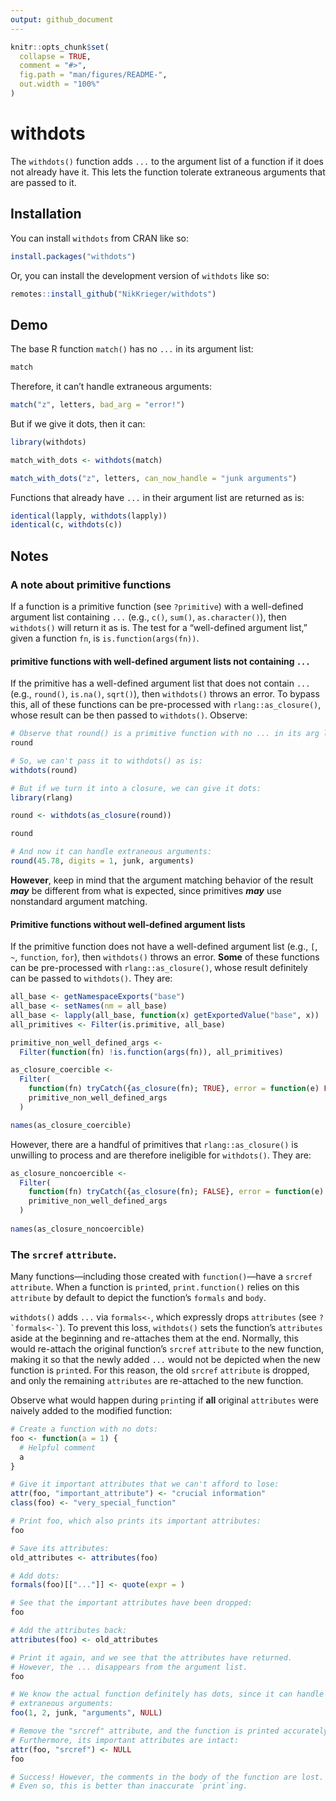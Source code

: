 ```yaml
---
output: github_document
---
```


<!-- README.md is generated from README.Rmd. Please edit that file -->

```r
knitr::opts_chunk$set(
  collapse = TRUE,
  comment = "#>",
  fig.path = "man/figures/README-",
  out.width = "100%"
)
```

# withdots

<!-- badges: start -->
<!-- badges: end -->

The `withdots()` function adds `...` to the argument list of a function if it does not already have it. This lets the function tolerate extraneous arguments that are passed to it.

## Installation

You can install `withdots` from CRAN like so:

``` r
install.packages("withdots")
```

Or, you can install the development version of `withdots` like so:

``` r
remotes::install_github("NikKrieger/withdots")
```

## Demo

The base R function `match()` has no `...` in its argument list:

```r
match
```

Therefore, it can't handle extraneous arguments:

```r
match("z", letters, bad_arg = "error!")
```

But if we give it dots, then it can:

```r
library(withdots)

match_with_dots <- withdots(match)

match_with_dots("z", letters, can_now_handle = "junk arguments")
```

Functions that already have `...` in their argument list are returned as is:

```r
identical(lapply, withdots(lapply))
identical(c, withdots(c))
```

## Notes

### A note about primitive functions

If a function is a primitive function (see `?primitive`) with a well-defined argument list containing `...` (e.g., `c()`, `sum()`, `as.character()`), then `withdots()` will return it as is. The test for a "well-defined argument list," given a function `fn`, is `is.function(args(fn))`. 

#### primitive functions with well-defined argument lists not containing `...`

If the primitive has a well-defined argument list that does not contain `...` (e.g., `round()`, `is.na()`, `sqrt()`), then `withdots()` throws an error. To bypass this, all of these functions can be pre-processed with `rlang::as_closure()`, whose result can be then passed to `withdots()`. Observe:

```r
# Observe that round() is a primitive function with no ... in its arg list:
round
```

```r
# So, we can't pass it to withdots() as is:
withdots(round)
```

```r
# But if we turn it into a closure, we can give it dots:
library(rlang)

round <- withdots(as_closure(round))

round
```

```r
# And now it can handle extraneous arguments:
round(45.78, digits = 1, junk, arguments)
```

**However**, keep in mind that the argument matching behavior of the result **_may_** be different from what is expected, since primitives **_may_** use nonstandard argument matching.

#### Primitive functions without well-defined argument lists

If the primitive function does not have a well-defined argument list (e.g., `[`, `~`, `function`, `for`), then `withdots()` throws an error. **Some** of these functions can be pre-processed with `rlang::as_closure()`, whose result definitely can be passed to `withdots()`. They are:

```r
all_base <- getNamespaceExports("base")
all_base <- setNames(nm = all_base)
all_base <- lapply(all_base, function(x) getExportedValue("base", x))
all_primitives <- Filter(is.primitive, all_base)

primitive_non_well_defined_args <-
  Filter(function(fn) !is.function(args(fn)), all_primitives)

as_closure_coercible <-
  Filter(
    function(fn) tryCatch({as_closure(fn); TRUE}, error = function(e) FALSE),
    primitive_non_well_defined_args
  )

names(as_closure_coercible)
```

However, there are a handful of primitives that `rlang::as_closure()` is unwilling to process and are therefore ineligible for `withdots()`. They are:

```r
as_closure_noncoercible <-
  Filter(
    function(fn) tryCatch({as_closure(fn); FALSE}, error = function(e) TRUE),
    primitive_non_well_defined_args
  )
  
names(as_closure_noncoercible)
```

### The `srcref` `attribute`. 

Many functions---including those created with `function()`---have a `srcref` `attribute`. When a function is `print`ed, `print.function()` relies on this `attribute` by default to depict the function's `formals` and `body`.

`withdots()` adds `...` via `formals<-`, which expressly drops `attributes` (see ``?`formals<-` ``). To prevent this loss, `withdots()` sets the function's `attributes` aside at the beginning and re-attaches them at the end. Normally, this would re-attach the original function's `srcref` `attribute` to the new function, making it so that the newly added `...` would not be depicted when the new function is `print`ed. For this reason, the old `srcref` `attribute` is dropped, and only the remaining `attributes` are re-attached to the new function.

Observe what would happen during `print`ing if **all** original `attributes` were naively added to the modified function:

```r
# Create a function with no dots:
foo <- function(a = 1) {
  # Helpful comment
  a
}

# Give it important attributes that we can't afford to lose:
attr(foo, "important_attribute") <- "crucial information"
class(foo) <- "very_special_function"

# Print foo, which also prints its important attributes:
foo
```

```r
# Save its attributes:
old_attributes <- attributes(foo)

# Add dots:
formals(foo)[["..."]] <- quote(expr = )

# See that the important attributes have been dropped:
foo
```

```r
# Add the attributes back:
attributes(foo) <- old_attributes

# Print it again, and we see that the attributes have returned.
# However, the ... disappears from the argument list.
foo
```

```r
# We know the actual function definitely has dots, since it can handle
# extraneous arguments:
foo(1, 2, junk, "arguments", NULL)
```

```r
# Remove the "srcref" attribute, and the function is printed accurately.
# Furthermore, its important attributes are intact:
attr(foo, "srcref") <- NULL
foo

# Success! However, the comments in the body of the function are lost.
# Even so, this is better than inaccurate `print`ing.
```
